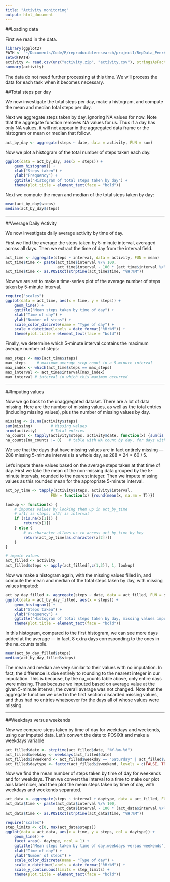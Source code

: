 ```yaml
---
title: "Activity monitoring"
output: html_document
---
```


##Loading data

First we read in the data.

```r
library(ggplot2)
PATH <- "~/Documents/Code/R/reproducibleresearch/project1/RepData_PeerAssessment1/"
setwd(PATH)
activity <- read.csv(unz("activity.zip", "activity.csv"), stringsAsFactors = F)
summary(activity)
```

The data do not need further processing at this time. We will process the data for each task when it becomes necessary.

##Total steps per day

We now investigate the total steps per day, make a histogram, and compute the mean and median total steps per day.

Next we aggregate steps taken by day, ignoring NA values for now. Note that the aggregate function removes NA values for us. Thus if a day has only NA values, it will not appear in the aggregated data frame or the histogram or mean or median that follow.

```r
act_by_day <- aggregate(steps ~ date, data = activity, FUN = sum)
```

Now we plot a histogram of the total number of steps taken each day.

```r
ggplot(data = act_by_day, aes(x = steps)) +
    geom_histogram() +
    xlab("Steps taken") +
    ylab("Frequency") +
    ggtitle("Histogram of total steps taken by day") +
    theme(plot.title = element_text(face = "bold"))
```

Next we compute the mean and median of the total steps taken by day:

```r
mean(act_by_day$steps)
median(act_by_day$steps)
```

-------

##Average Daily Activity

We now investigate daily average activity by time of day.

First we find the average the steps taken by 5-minute interval, averaged across all days. Then we extract the time of day from the interval field.

```r
act_time <- aggregate(steps ~ interval, data = activity, FUN = mean)
act_time$time <- paste(act_time$interval %/% 100, 
                       act_time$interval - 100 * (act_time$interval %/% 100), sep = ":")
act_time$time <- as.POSIXct(strptime(act_time$time, "%H:%M"))
```

Now we are set to make a time-series plot of the average number of steps taken by 5-minute interval.

```r
require("scales")
ggplot(data = act_time, aes(x = time, y = steps)) +
    geom_line() +
    ggtitle("Mean steps taken by time of day") +
    xlab("Time of day") +
    ylab("Number of steps") +
    scale_color_discrete(name = "Type of day") +
    scale_x_datetime(labels = date_format("%H:%M")) +
    theme(plot.title = element_text(face = "bold"))
```

Finally, we determine which 5-minute interval contains the maximum average number of steps:

```r
max_steps <- max(act_time$steps)
max_steps     # maximum average step count in a 5-minute interval
max_index <- which(act_time$steps == max_steps)
max_interval <- act_time$interval[max_index]
max_interval # interval in which this maximum occurred
```

-------

##Imputing values

Now we go back to the unaggregated dataset. There are a lot of data missing. Here are the number of missing values, as well as the total entries (including missing values), plus the number of missing values by day.

```r
missing <- is.na(activity$steps)
sum(missing)        # Missing values
nrow(activity)      # Total entries
na_counts <- tapply(activity$steps, activity$date, function(x) {sum(is.na(x))})
na_counts[na_counts != 0]   # table with NA count by day, for days with non-zero NA count
```

We see that the days that have missing values are in fact entirely missing --- 288 missing 5-minute intervals is a whole day, as 288 = 24 * 60 / 5.

Let's impute these values based on the average steps taken at that time of day. First we take the mean of the non-missing data grouped by the 5-minute intervals, rounded to the nearest integer. Then we impute missing values as this rounded mean for the appropriate 5-minute interval.

```r
act_by_time <- tapply(activity$steps, activity$interval, 
                    FUN = function(x) {round(mean(x, na.rm = T))})

lookup <- function(x) {
    # imputes values by looking them up in act_by_time
    # x[1] is steps, x[2] is interval
    if (!is.na(x[1])) {
        return(x[1])
    } else {
        # as.character allows us to access act_by_time by key
        return(act_by_time[as.character(x[2])])  
    }
}

# impute values
act_filled <- activity
act_filled$steps <- apply(act_filled[,c(1,3)], 1, lookup)
```

Now we make a histogram again, with the missing values filled in, and compute the mean and median of the total steps taken by day, with missing values imputed:

```r
act_by_day_filled <- aggregate(steps ~ date, data = act_filled, FUN = sum)
ggplot(data = act_by_day_filled, aes(x = steps)) +
    geom_histogram() +
    xlab("Steps taken") +
    ylab("Frequency") +
    ggtitle("Histogram of total steps taken by day, missing values imputed") +
    theme(plot.title = element_text(face = "bold"))
```

In this histogram, compared to the first histogram, we can see more days added at the average --- in fact, 8 extra days corresponding to the ones in the na_counts table.

```r
mean(act_by_day_filled$steps)
median(act_by_day_filled$steps)
```

The mean and median are very similar to their values with no imputation. In fact, the difference is due entirely to rounding to the nearest integer in our imputation. This is because, by the na_counts table above, only entire days were missing. Thus because we imputed based on average value at the given 5-minute interval, the overall average was not changed. Note that the aggregate function we used in the first section discarded missing values, and thus had no entries whatsoever for the days all of whose values were missing.

-------

##Weekdays versus weekends

Now we compare steps taken by time of day for weekdays and weekends, using our imputed data. Let's convert the date to POSIXlt and make a weekdays variable

```r
act_filled$date <- strptime(act_filled$date, "%Y-%m-%d")
act_filled$weekday <- weekdays(act_filled$date)
act_filled$isweekend <- act_filled$weekday == "Saturday" | act_filled$weekday == "Sunday"
act_filled$daytype <- factor(act_filled$isweekend, levels = c(FALSE, TRUE), labels = c("weekday", "weekend"))
```

Now we find the mean number of steps taken by time of day for weekends and for weekdays. Then we convert the interval to a time to make our plot axis label nicer, and then plot the mean steps taken by time of day, with weekdays and weekends separated.

```r
act_data <- aggregate(steps ~ interval + daytype, data = act_filled, FUN = mean)
act_data$time <- paste(act_data$interval %/% 100, 
                       act_data$interval - 100 * (act_data$interval %/% 100), sep = ":")
act_data$time <- as.POSIXct(strptime(act_data$time, "%H:%M"))

require("scales")
step_limits <- c(0, max(act_data$steps))
ggplot(data = act_data, aes(x = time, y = steps, col = daytype)) +
    geom_line() +
    facet_wrap(~ daytype, ncol = 1) +
    ggtitle("Mean steps taken by time of day,weekdays versus weekends") +
    xlab("Time of day") +
    ylab("Number of steps") +
    scale_color_discrete(name = "Type of day") +
    scale_x_datetime(labels = date_format("%H:%M")) +
    scale_y_continuous(limits = step_limits) +
    theme(plot.title = element_text(face = "bold"))
```